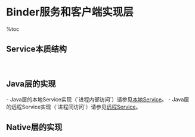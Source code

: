= Binder服务和客户端实现层 =

%toc

== Service本质结构 ==
 {{http:pic/service.png}}
 
== Java层的实现 ==
- Java层的本地Service实现（`进程内部访问`）请参见[[本地Service]]。
- Java层的远程Service实现（`进程间访问`）请参见[[远程Service]]。

== Native层的实现 ==
